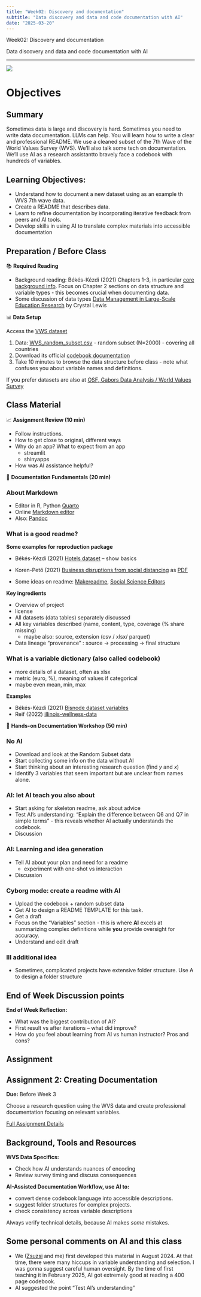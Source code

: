 ```yaml
---
title: "Week02: Discovery and documentation"
subtitle: "Data discovery and data and code documentation with AI"
date: "2025-03-20"
---
```


::: {.hero-section}
::: {.container}
::: {.hero-title}
Week02: Discovery and documentation
:::
::: {.hero-subtitle}
Data discovery and data and code documentation with AI
:::
:::
:::
---


![](../images/week2_pic.png)


# Objectives 

## Summary

Sometimes data is large and discovery is hard. Sometimes you need to write data documentation. LLMs can help. You will learn how to write a clear and professional README. We use a cleaned subset of the 7th Wave of the World Values Survey (WVS). We'll also talk some tech on documentation. We'll use AI as a research assistantto bravely face a codebook with hundreds of variables.

## Learning Objectives:

* Understand how to document a new dataset using as an example th WVS 7th wave data.
* Create a README that describes data.
* Learn to refine documentation by incorporating iterative feedback from peers and AI tools.
*  Develop skills in using AI to translate complex materials into accessible documentation

## Preparation / Before Class

::: {.week-card .card}
::: {.card-header}
📚 **Required Reading**
:::
::: {.card-body}
* Background reading: Békés-Kézdi (2021) Chapters 1-3, in particular [core background info](/week02/assets/da-background.html). Focus on Chapter 2 sections on data structure and variable types - this becomes crucial when documenting  data.
* Some discussion of data types [Data Management in Large-Scale Education Research](https://datamgmtinedresearch.com/structure) by Crystal Lewis
:::
:::

::: {.week-card .card}
::: {.card-header}
📊 **Data Setup**
:::
::: {.card-body}
Access the [VWS dataset](/data/VWS)

1. Data: [WVS_random_subset.csv](/data/VWS/WVS_random_subset2000.csv) - random subset (N=2000) - covering all countries
2. Download its official [codebook documentation](/data/VWS/codebook.pdf) 
3. Take 10 minutes to browse the data structure before class - note what confuses you about variable names and definitions.

If you prefer datasets are also at [OSF, Gabors Data Analysis / World Values Survey](https://osf.io/mfd6s/)
:::
:::

## Class Material

::: {.week-card .card}
::: {.card-header}
📈 **Assignment Review (10 min)**
:::
::: {.card-body}
* Follow instructions.
* How to get close to original, different ways
* Why do an app? What to expect from an app
  * streamlit
  * shinyapps 
* How was AI assistance helpful?

:::
:::

::: {.week-card .card}
::: {.card-header}
📖 **Documentation Fundamentals (20 min)**
:::
::: {.card-body}
### About Markdown

* Editor in R, Python [Quarto](https://quarto.org/)
* Online [Markdown editor](https://jbt.github.io/markdown-editor/)
* Also: [Pandoc](https://pandoc.org/) 

### What is a good readme?

**Some examples for reproduction package**

* Békés-Kézdi (2021) [Hotels dataset](https://gabors-data-analysis.com/datasets/hotels-europe/) -- show basics
* Koren-Pető (2021) [Business disruptions from social distancing](https://zenodo.org/records/4016325/preview/README.md?include_deleted=0) as [PDF](https://zenodo.org/records/4016325/files/README.pdf?download=1)

* Some ideas on readme:  [Makereadme](https://www.makeareadme.com/), [Social Science Editors](https://social-science-data-editors.github.io/template_README/)

**Key ingredients**

* Overview of project
* license 
* All datasets (data tables) separately discussed
* All key variables described (name, content, type, coverage (% share missing)
  * maybe also: source, extension (csv / xlsx/ parquet)
* Data lineage "provenance" : source → processing → final structure

### What is a variable dictionary (also called codebook)

* more details of a dataset, often as xlsx
* metric (euro, %), meaning of values if categorical
* maybe even mean, min, max

**Examples**

* Békés-Kézdi (2021) [Bisnode dataset variables](https://osf.io/9a3t4)
* Reif (2022) [illinois-wellness-data](https://github.com/reifjulian/illinois-wellness-data/blob/master/data/codebooks/firm_admin.codebook.txt)
:::
:::

::: {.week-card .card}
::: {.card-header}
🤝 **Hands-on Documentation Workshop (50 min)**
:::
::: {.card-body}
### No AI

* Download and look at the Random Subset data
* Start collecting some info on the data without AI
* Start thinking about an interesting research question (find $y$ and $x$)
* Identify 3 variables that seem important but are unclear from names alone.

### AI: let AI teach you also about

* Start asking for skeleton readme, ask about advice 
* Test AI's understanding: "Explain the difference between Q6 and Q7 in simple terms" - this reveals whether AI actually understands the codebook.
* Discussion

### AI: Learning and idea generation

* Tell AI about your plan and need for a readme
  * experiment with one-shot vs interaction
* Discussion

### Cyborg mode: create a readme with AI

* Upload the codebook + random subset data
* Get AI to design a README TEMPLATE for this task. 
* Get a draft
* Focus on the "Variables" section - this is where **AI** excels at summarizing complex definitions while **you** provide oversight for accuracy.
* Understand and edit draft

### III additional idea

* Sometimes, complicated projects have extensive folder structure. Use A to design a folder structure
:::
:::

## End of Week Discussion points

**End of Week Reflection:**

* What was the biggest contribution of AI?
* First result vs after iterations -- what did improve? 
* How do you feel about learning from AI vs human instructor? Pros and cons?

## Assignment

::: {.callout-note icon="📝"}
## Assignment 2: Creating Documentation

**Due:** Before Week 3

Choose a research question using the WVS data and create professional documentation focusing on relevant variables.

[Full Assignment Details](../assignments/assignment_02.html){.assignment-badge}
:::

## Background, Tools and Resources

**WVS Data Specifics:**

* Check how AI understands nuances of encoding
* Review survey timing and discuss consequences

**AI-Assisted Documentation Workflow, use AI to:**

* convert dense codebook language into accessible descriptions.
* suggest folder structures for complex projects.
* check consistency across variable descriptions

Always verify technical details, because AI makes *some* mistakes. 


## Some personal comments on AI and this class

* We ([Zsuzsi](https://bsky.app/profile/zsuzsannavadle.bsky.social) and me) first developed this material in August 2024. At that time, there were many hiccups in variable understanding and selection. I was gonna suggest careful human oversight. By the time of first teaching it in February 2025, AI got extremely good at reading a 400 page codebook. 
* AI suggested the point "Test AI's understanding"
